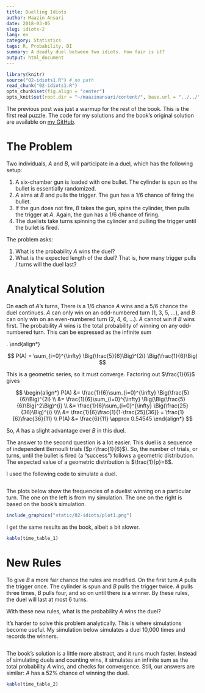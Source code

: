 ```yaml
---
title: Duelling Idiots
author: Maazin Ansari
date: 2018-03-05
slug: idiots-2
lang: en
category: Statistics
tags: R, Probability, DI
summary: A deadly duel between two idiots. How fair is it?
output: html_document
---
```


```r
library(knitr)
source("02-idiots1.R") # no path
read_chunk("02-idiots1.R")
opts_chunk$set(fig.align = "center")
opts_knit$set(root.dir = "~/maazinansari/content/", base.url = "../../") # both should be /content/ if originally working in /content/R/[article]
```

The previous post was just a warmup for the rest of the book. This is the first real puzzle. The code for my solutions and the book's original solution are available on [my GitHub](https://github.com/maazinansari/Duelling-Idiots). 

# The Problem

Two individuals, *A* and *B*, will participate in a duel, which has the following setup:

1. A six-chamber gun is loaded with one bullet. The cylinder is spun so the bullet is essentially randomized. 
2. *A* aims at *B* and pulls the trigger. The gun has a 1/6 chance of firing the bullet. 
3. If the gun does not fire, *B* takes the gun, spins the cylinder, then pulls the trigger at *A*. 
Again, the gun has a 1/6 chance of firing.
4. The duelists take turns spinning the cylinder and pulling the trigger until the bullet is fired.

The problem asks:

1. What is the probability *A* wins the duel?
2. What is the expected length of the duel? That is, how many trigger pulls / turns will the duel last?

# Analytical Solution

On each of *A*'s turns, There is a 1/6 chance *A* wins and a 5/6 chance the duel continues. *A* can only win on an odd-numbered turn (1, 3, 5, ...), and *B* can only win on an even-numbered turn (2, 4, 6, ...). *A* cannot win if *B* wins first. The probability *A* wins is the total probability of winning on any odd-numbered turn. This can be expressed as the infinite sum



\begin{align*}

 P(A) = & \frac{1}{6} + && \text{A wins on turn 1}\\
        & \frac{5}{6}*\frac{5}{6}*\frac{1}{6} + && \text{A misses, B misses, A wins on turn 3}\\
        & \frac{5}{6}*\frac{5}{6}*\frac{5}{6}*\frac{5}{6}*\frac{1}{6} + 
        && \text{A misses, B misses, A misses, B misses, A wins on turn 5}\\\
        & ...
\end{align*}


$$
 P(A) = \sum_{i=0}^{\infty}
 \Big(\frac{5}{6}\Big)^{2i}
 \Big(\frac{1}{6}\Big)
$$

This is a geometric series, so it must converge. Factoring out $\frac{1}{6}$ gives 

$$
\begin{align*}
 P(A) 
 &= \frac{1}{6}\sum_{i=0}^{\infty} \Big(\frac{5}{6}\Big)^{2i} \\
 &= \frac{1}{6}\sum_{i=0}^{\infty} \Big(\Big(\frac{5}{6}\Big)^2\Big)^{i} \\
 &= \frac{1}{6}\sum_{i=0}^{\infty} \Big(\frac{25}{36}\Big)^{i} \\\\
 &= \frac{1}{6}\frac{1}{1-\frac{25}{36}} = \frac{1}{6}\frac{36}{11} \\
 P(A) &= \frac{6}{11} \approx 0.54545
\end{align*}
$$

So, *A* has a slight advantage over *B* in this duel.

The answer to the second question is a lot easier. This duel is a sequence of independent Bernoulli trials ($p=\frac{1}{6}$). So, the number of trials, or turns, until the bullet is fired (a "success") follows a geometric distribution. The expected value of a geometric distribution is 
$\frac{1}{p}=6$.

I used the following code to simulate a duel. 

```r
```

The plots below show the frequencies of a duelist winning on a particular turn. 
The one on the left is from my simulation. The one on the right is based on the book's simulation. 

```r
include_graphics("static/02-idiots/plot1.png")
```

I get the same results as the book, albeit a bit slower.

```r
kable(time_table_1)
```

# New Rules

To give *B* a more fair chance the rules are modified. On the first turn *A* pulls the trigger once. The cylinder is spun and *B* pulls the trigger twice. *A* pulls three times, *B* pulls four, and so on until there is a winner. By these rules, the duel will last at most 6 turns.

With these new rules, what is the probability *A* wins the duel?

It's harder to solve this problem analytically. This is where simulations become useful. My simulation below simulates a duel 10,000 times and records the winners. 

```r
```

The book's solution is a little more abstract, and it runs much faster. Instead of simulating duels and counting wins, it simulates an infinite sum as the total probability *A* wins, and checks for convergence. Still, our answers are similar: *A* has a 52% chance of winning the duel.

```r
kable(time_table_2)
```
